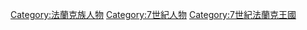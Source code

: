 [[Category:法蘭克族人物|Category:法蘭克族人物]]
[[Category:7世紀人物|Category:7世紀人物]]
[[Category:7世紀法蘭克王國|Category:7世紀法蘭克王國]]